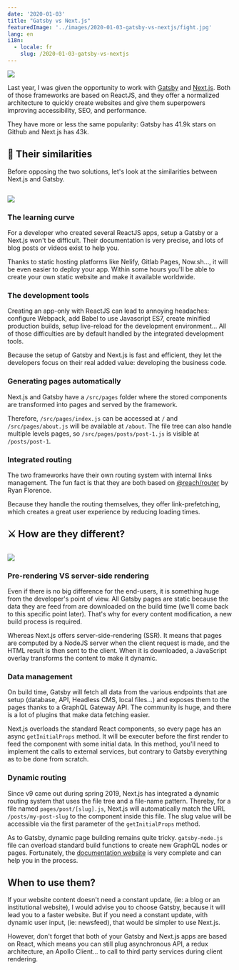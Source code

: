 ```yaml
---
date: '2020-01-03'
title: "Gatsby vs Next.js"
featuredImage: '../images/2020-01-03-gatsby-vs-nextjs/fight.jpg'
lang: en
i18n:
  - locale: fr
    slug: /2020-01-03-gatsby-vs-nextjs
---
```


<Image align="right" caption="Photo by Stephen Wheeler on Unsplash">

![](../images/2020-01-03-gatsby-vs-nextjs/fight.jpg)

</Image>


Last year, I was given the opportunity to work with [Gatsby](https://www.gatsbyjs.org/) and [Next.js](https://nextjs.org/). Both of those frameworks are based on ReactJS, and they offer a normalized architecture to quickly create websites and give them superpowers improving accessibility, SEO, and performance.

They have more or less the same popularity: Gatsby has 41.9k stars on Github and Next.js has 43k.

## 🤝 Their similarities

Before opposing the two solutions, let's look at the similarities between Next.js and Gatsby.

<Image isSmall>

![](https://media.giphy.com/media/CHmwA02GQ6aTS/giphy.gif)

</Image>

### The learning curve

For a developer who created several ReactJS apps, setup a Gatsby or a Next.js won't be difficult. Their documentation is very precise, and lots of blog posts or videos exist to help you.

Thanks to static hosting platforms like Nelify, Gitlab Pages, Now.sh..., it will be even easier to deploy your app. Within some hours you'll be able to create your own static website and make it available worldwide.

### The development tools

Creating an app-only with ReactJS can lead to annoying headaches: configure Webpack, add Babel to use Javascript ES7, create minified production builds, setup live-reload for the development environment... All of those difficulties are by default handled by the integrated development tools.

Because the setup of Gatsby and Next.js is fast and efficient, they let the developers focus on their real added value: developing the business code.

### Generating pages automatically

Next.js and Gatsby have a `/src/pages` folder where the stored components are transformed into pages and served by the framework.

Therefore, `/src/pages/index.js` can be accessed at `/` and `/src/pages/about.js` will be available at `/about`. The file tree can also handle multiple levels pages, so `/src/pages/posts/post-1.js` is visible at `/posts/post-1`.

### Integrated routing

The two frameworks have their own routing system with internal links management. The fun fact is that they are both based on [@reach/router](https://github.com/reach/router) by Ryan Florence.

Because they handle the routing themselves, they offer link-prefetching, which creates a great user experience by reducing loading times.

## ⚔️ How are they different?

<Image isSmall>

![](https://media.giphy.com/media/Dea0leKapJzJC/giphy.gif)

</Image>

### Pre-rendering VS server-side rendering

Even if there is no big difference for the end-users, it is something huge from the developer's point of view. All Gatsby pages are static because the data they are feed from are downloaded on the build time (we'll come back to this specific point later). That's why for every content modification, a new build process is required.

Whereas Next.js offers server-side-rendering (SSR). It means that pages are computed by a NodeJS server when the client request is made, and the HTML result is then sent to the client. When it is downloaded, a JavaScript overlay transforms the content to make it dynamic.

### Data management

On build time, Gatsby will fetch all data from the various endpoints that are setup (database, API, Headless CMS, local files...) and exposes them to the pages thanks to a GraphQL Gateway API. The community is huge, and there is a lot of plugins that make data fetching easier.

Next.js overloads the standard React components, so every page has an async `getInitialProps` method. It will be executer before the first render to feed the component with some initial data. In this method, you'll need to implement the calls to external services, but contrary to Gatsby everything as to be done from scratch.

### Dynamic routing

Since v9 came out during spring 2019, Next.js has integrated a dynamic routing system that uses the file tree and a file-name pattern. Thereby, for a file named `pages/post/[slug].js`, Next.js will automatically match the URL `/posts/my-post-slug` to the component inside this file. The slug value will be accessible via the first parameter of the `getInitialProps` method.

As to Gatsby, dynamic page building remains quite tricky. `gatsby-node.js` file can overload standard build functions to create new GraphQL nodes or pages. Fortunately, the [documentation website](https://www.gatsbyjs.org/docs/api-files/) is very complete and can help you in the process.

## When to use them?

If your website content doesn't need a constant update, (ie: a blog or an institutional website), I would advise you to choose Gatsby, because it will lead you to a faster website. But if you need a constant update, with dynamic user input, (ie: newsfeed), that would be simpler to use Next.js.

However, don't forget that both of your Gatsby and Next.js apps are based on React, which means you can still plug asynchronous API, a redux architecture, an Apollo Client... to call to third party services during client rendering. 
